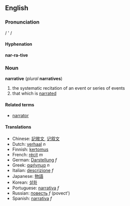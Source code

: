 ==English==
===Pronunciation===
/ ' /
====Hyphenation====
'''nar-ra-tive'''

===Noun===
'''narrative''' (''plural'' '''narratives''')

# the systematic recitation of an event or series of events
# that which is [[narrate]]d 

====Related terms====
*[[narrator]]

====Translations====
*Chinese: [[記敘文]], [[记叙文]]
*Dutch: [[verhaal]] ''n''
*Finnish: [[kertomus]]
*French: [[récit]] ''m''
*German: [[Darstellung]] ''f''
*Greek: [[αφήγημα]] ''n''
*Italian: [[descrizione]] ''f''
*Japanese: [[物語]]
*Korean: [[설화]]
*Portuguese: [[narrativa]] ''f''
*Russian: [[повесть]] ''f'' (povect')
*Spanish: [[narrativa]] ''f''
